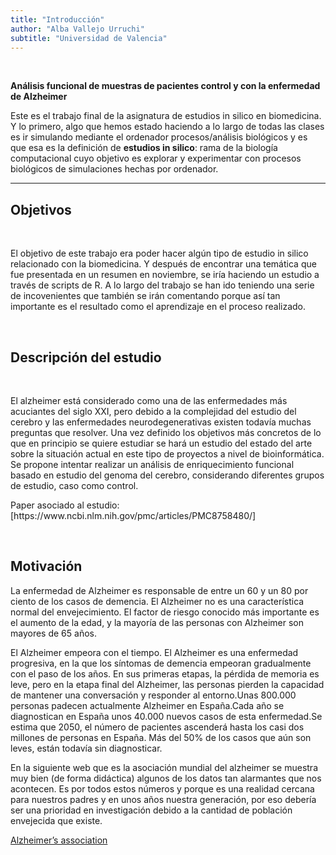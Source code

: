 ```yaml
---
title: "Introducción"
author: "Alba Vallejo Urruchi"
subtitle: "Universidad de Valencia"
---
```

<br>

**Análisis funcional de muestras de pacientes control y con la enfermedad de Alzheimer**

Este es el trabajo final de la asignatura de estudios in silico en biomedicina. Y lo primero, algo que hemos estado haciendo a lo largo de todas las clases es ir simulando mediante el ordenador procesos/análisis biológicos y es que esa es la definición de **estudios in silico**: rama de la biología computacional cuyo objetivo es explorar y experimentar con procesos biológicos de simulaciones hechas por ordenador. 

----

## Objetivos

<br>

El objetivo de este trabajo era poder hacer algún tipo de estudio in silico relacionado con la biomedicina. Y después de encontrar una temática que fue presentada en un resumen en noviembre, se iría haciendo un estudio a través de scripts de R. A lo largo del trabajo se han ido teniendo una serie de incovenientes que también se irán comentando porque así tan importante es el resultado como el aprendizaje en el proceso realizado.

<br>

## Descripción del estudio

<br>

El alzheimer está considerado como una de las enfermedades más acuciantes del siglo XXI,
pero debido a la complejidad del estudio del cerebro y las enfermedades neurodegenerativas
existen todavía muchas preguntas que resolver. Una vez definido los objetivos más concretos
de lo que en principio se quiere estudiar se hará un estudio del estado del arte sobre la
situación actual en este tipo de proyectos a nivel de bioinformática.
Se propone intentar realizar un análisis de enriquecimiento funcional basado en estudio del
genoma del cerebro, considerando diferentes grupos de estudio, caso como control.

Paper asociado al estudio: [https://www.ncbi.nlm.nih.gov/pmc/articles/PMC8758480/]

<br>

## Motivación 

La enfermedad de Alzheimer es responsable de entre un 60 y un 80 por ciento de los casos de demencia. El Alzheimer no es una característica normal del envejecimiento. El factor de riesgo conocido más importante es el aumento de la edad, y la mayoría de las personas con Alzheimer son mayores de 65 años.

El Alzheimer empeora con el tiempo. El Alzheimer es una enfermedad progresiva, en la que los síntomas de demencia empeoran gradualmente con el paso de los años. En sus primeras etapas, la pérdida de memoria es leve, pero en la etapa final del Alzheimer, las personas pierden la capacidad de mantener una conversación y responder al entorno.Unas 800.000 personas padecen actualmente Alzheimer en España.Cada año se diagnostican en España unos 40.000 nuevos casos de esta enfermedad.Se estima que 2050, el número de pacientes ascenderá hasta los casi dos millones de personas en España. Más del 50% de los casos que aún son leves, están todavía sin diagnosticar.

En la siguiente web que es la asociación mundial del alzheimer se muestra muy bien (de forma didáctica) algunos de los datos tan alarmantes que nos acontecen. Es por todos estos números y porque es una realidad cercana para nuestros padres y en unos años nuestra generación, por eso debería ser una prioridad en investigación debido a la cantidad de población envejecida que existe.

[Alzheimer's association](https://www.alz.org/es/dementia-alzheimers-spain.asp)

<br>

